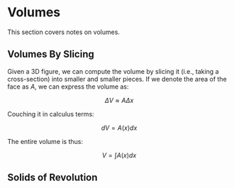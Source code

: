 # Volumes

This section covers notes on volumes.

## Volumes By Slicing

Given a 3D figure, we can compute the volume by slicing it (i.e., taking a
cross-section) into smaller and smaller pieces. If we denote the area of
the face as ${A,}$ we can express the volume as:

$$
	\Delta V \approx A \Delta x
$$

Couching it in calculus terms:

$$
	dV = A(x) dx
$$

The entire volume is thus:

$$
	V = \int A(x) dx
$$

## Solids of Revolution